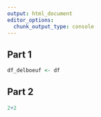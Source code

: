 ```yaml
---
output: html_document
editor_options: 
  chunk_output_type: console
---
```


## Part 1


```r
df_delboeuf <- df
```



## Part 2



```r
2+2
```

